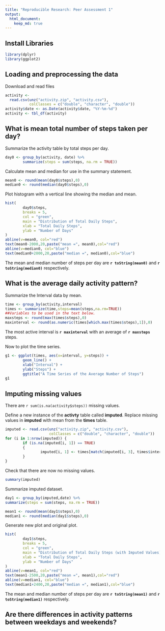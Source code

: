 ```yaml
---
title: "Reproducible Research: Peer Assessment 1"
output: 
  html_document:
    keep_md: true
---
```

## Install Libraries
```r
library(dplyr)
library(ggplot2)
```
## Loading and preprocessing the data
Download and read files
```r
activity <-
  read.csv(unz("activity.zip", "activity.csv"),
           colClasses = c("double", "character", "double"))
activity$date <- as.Date(activity$date, "%Y-%m-%d")
activity <- tbl_df(activity)
```

## What is mean total number of steps taken per day?
Summarize the activity table by total steps per day.
```r
day0 <- group_by(activity, date) %>%
        summarize(steps = sum(steps, na.rm = TRUE))
```
Calculate mean and median for use in the summary statement.
```r
mean0 <- round(mean(day0$steps),0)
median0 <- round(median(day0$steps),0)
```
Plot histogram with a vertical line showing the median and mean.
```r
hist(
        day0$steps,
        breaks = 5,
        col = "green",
        main = "Distribution of Total Daily Steps",
        xlab = "Total Daily Steps",
        ylab = "Number of Days"
)
abline(v=mean0, col="red")
text(mean0-2000,20,paste("mean =", mean0),col="red")
abline(v=median0, col="blue")
text(median0+2000,20,paste("median =", median0),col="blue")
```

The mean and median number of steps per day are **`r toString(mean0)`** and **`r toString(median0)`** respectively.

## What is the average daily activity pattern?
Summarize the Interval data by mean.
```r
time <- group_by(activity,interval)
times <- summarize(time,steps=mean(steps,na.rm=TRUE))
##Variables to be used in the text below. 
maxsteps <- round(max(times$steps),0)
maxinterval <- round(as.numeric(times[which.max(times$steps),1]),0)
```
The most active interval is **`r maxinterval`** with an average of **`r maxsteps`** steps.

Now to plot the time series.
```r
g1 <- ggplot(times, aes(x=interval, y=steps)) +
        geom_line() +
        xlab("Interval") +
        ylab("Steps") +
        ggtitle("A Time Series of the Average Number of Steps")
g1
```


## Imputing missing values
There are `r sum(is.na(activity$steps))` missing values.

Define a new instance of the **activty** table called **imputed**.
Replace missing values in **imputed** with mean from the **times** table.
```r
imputed <- read.csv(unz("activity.zip", "activity.csv"),
                    colClasses = c("double", "character", "double"))
for (i in 1:nrow(imputed)) {
        if (is.na(imputed[i, 1]) == TRUE)
        {
                imputed[i, 1] <- times[match(imputed[i, 3], times$interval), 2]
        }
}
```
Check that there are now no missing values.
```r
summary(imputed)
```

Summarize imputed dataset.
```r
day1 <- group_by(imputed,date) %>%
summarize(steps = sum(steps, na.rm = TRUE))

mean1 <- round(mean(day1$steps),0)
median1 <- round(median(day1$steps),0)
```
Generate new plot and original plot.
```r
hist(
        day1$steps,
        breaks = 5,
        col = "green",
        main = "Distribution of Total Daily Steps (with Imputed Values)",
        xlab = "Total Daily Steps",
        ylab = "Number of Days"
)
abline(v=mean1, col="red")
text(mean1-2500,20,paste("mean =", mean1),col="red")
abline(v=median1, col="blue")
text(median1+2400,20,paste("median =", median1),col="blue")
```
The mean and median number of steps per day are **`r toString(mean1)`** and **`r toString(median1)`** respectively.


## Are there differences in activity patterns between weekdays and weekends?
